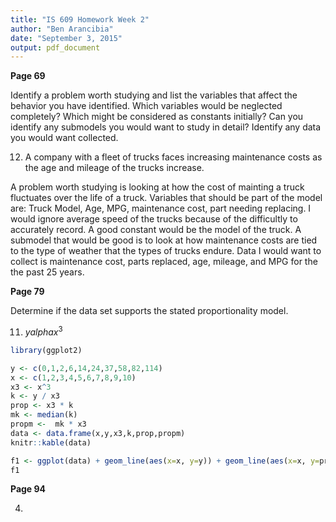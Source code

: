 ```yaml
---
title: "IS 609 Homework Week 2"
author: "Ben Arancibia"
date: "September 3, 2015"
output: pdf_document
---
```


__Page 69__ 

Identify a problem worth studying and list the variables that affect the behavior you have identified. Which variables would be neglected completely? Which might be considered as constants initially? Can you identify any submodels you would want to study in detail? Identify any data you would want collected.

12) A company with a fleet of trucks faces increasing maintenance costs as the age and mileage of the trucks increase.

A problem worth studying is looking at how the cost of mainting a truck fluctuates over the life of a truck. Variables that should be part of the model are: Truck Model, Age, MPG, maintenance cost, part needing replacing. I would ignore average speed of the trucks because of the difficultly to accurately record. A good constant would be the model of the truck. A submodel that would be good is to look at how maintenance costs are tied to the type of weather that the types of trucks endure. Data I would want to collect is maintenance cost, parts replaced, age, mileage, and MPG for the the past 25 years.

__Page 79__ 
 
 Determine if the data set supports the stated proportionality model.
 
 11) $y alpha x^3$
 
```r
library(ggplot2)

y <- c(0,1,2,6,14,24,37,58,82,114)
x <- c(1,2,3,4,5,6,7,8,9,10)
x3 <- x^3
k <- y / x3
prop <- x3 * k
mk <- median(k)
propm <-  mk * x3
data <- data.frame(x,y,x3,k,prop,propm)
knitr::kable(data)

f1 <- ggplot(data) + geom_line(aes(x=x, y=y)) + geom_line(aes(x=x, y=propm), colour="blue") + labs(title="Proportionality, Blue = model")
f1
```


__Page 94__ 

4)

 
 


